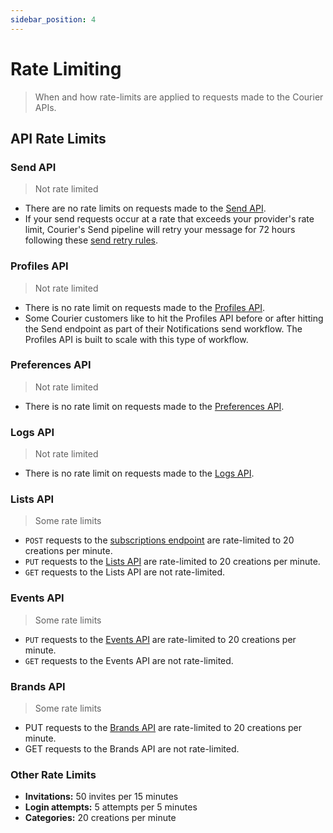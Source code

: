 ```yaml
---
sidebar_position: 4
---
```


# Rate Limiting

> When and how rate-limits are applied to requests made to the Courier APIs.

## API Rate Limits

### Send API

> Not rate limited

- There are no rate limits on requests made to the [Send API](send/intro.mdx).
- If your send requests occur at a rate that exceeds your provider's rate limit, Courier's Send pipeline will retry your message for 72 hours following these [send retry rules](../sending-notifications/delivery-pipeline-resilience.mdx). 

### Profiles API

> Not rate limited

- There is no rate limit on requests made to the [Profiles API](profiles/intro.mdx). 
- Some Courier customers like to hit the Profiles API before or after hitting the Send endpoint as part of their Notifications send workflow. The Profiles API is built to scale with this type of workflow.

### Preferences API

> Not rate limited

- There is no rate limit on requests made to the [Preferences API](preferences/intro.mdx).

### Logs API

> Not rate limited

- There is no rate limit on requests made to the [Logs API](logs/intro.mdx). 

### Lists API

> Some rate limits

- `POST` requests to the [subscriptions endpoint](lists/post-subscribe.mdx) are rate-limited to 20 creations per minute.
- `PUT` requests to the [Lists API](lists/replace.mdx) are rate-limited to 20 creations per minute.
- `GET` requests to the Lists API are not rate-limited.

### Events API

> Some rate limits

- `PUT` requests to the [Events API](audit-events/intro.mdx) are rate-limited to 20 creations per minute. 
- `GET` requests to the Events API are not rate-limited.

### Brands API

> Some rate limits

- PUT requests to the [Brands API](brands/intro.mdx) are rate-limited to 20 creations per minute. 
- GET requests to the Brands API are not rate-limited.

### Other Rate Limits

- **Invitations:** 50 invites per 15 minutes
- **Login attempts:** 5 attempts per 5 minutes
- **Categories:** 20 creations per minute